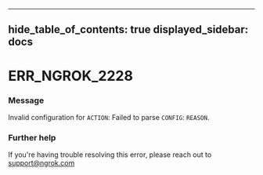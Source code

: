 

---
hide_table_of_contents: true
displayed_sidebar: docs
---


# ERR_NGROK_2228

### Message
Invalid configuration for `ACTION`: Failed to parse `CONFIG`: `REASON`.

<ErrorDetails />



### Further help
If you're having trouble resolving this error, please reach out to [support@ngrok.com](mailto:support@ngrok.com?subject=Help%20with%20ERR_NGROK_2228)

